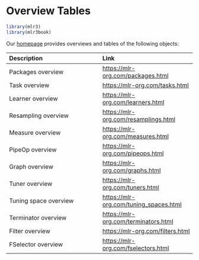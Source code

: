 # Overview Tables {#appendix-overview-tables}

```r
library(mlr3)
library(mlr3book)
```

Our [homepage](https://mlr-org.com) provides overviews and tables of the following objects:

|  Description  | Link  |
|:---|:---|
|  Packages overview  | [https://mlr-org.com/packages.html](https://mlr-org.com/packages.html) |
|  Task overview  |  [https://mlr-org.com/tasks.html](https://mlr-org.com/tasks.html)  |
|  Learner overview  | [https://mlr-org.com/learners.html](https://mlr-org.com/learners.html)   |
|  Resampling overview  | [https://mlr-org.com/resamplings.html](https://mlr-org.com/resamplings.html)   |
|  Measure overview  | [https://mlr-org.com/measures.html](https://mlr-org.com/measures.html)  |
|  PipeOp overview  | [https://mlr-org.com/pipeops.html](https://mlr-org.com/pipeops.html)   |
|  Graph overview  |  [https://mlr-org.com/graphs.html](https://mlr-org.com/graphs.html)  |
|  Tuner overview  |  [https://mlr-org.com/tuners.html](https://mlr-org.com/tuners.html)  |
|  Tuning space overview  | [https://mlr-org.com/tuning_spaces.html](https://mlr-org.com/tuning_spaces.html)   |
|  Terminator overview  |  [https://mlr-org.com/terminators.html](https://mlr-org.com/terminators.html)  |
|  Filter overview  |  [https://mlr-org.com/filters.html](https://mlr-org.com/filters.html)  |
|  FSelector overview  | [https://mlr-org.com/fselectors.html](https://mlr-org.com/fselectors.html)   |

